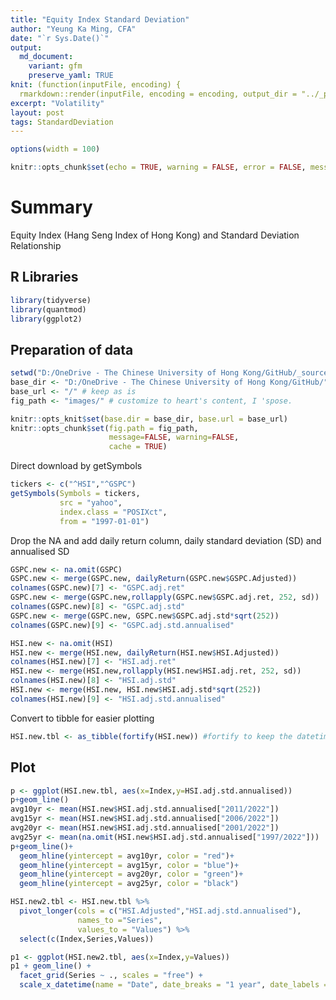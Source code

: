 ```yaml
---
title: "Equity Index Standard Deviation"
author: "Yeung Ka Ming, CFA"
date: "`r Sys.Date()`"
output:
  md_document:
    variant: gfm
    preserve_yaml: TRUE
knit: (function(inputFile, encoding) {
  rmarkdown::render(inputFile, encoding = encoding, output_dir = "../_posts") })
excerpt: "Volatility"
layout: post
tags: StandardDeviation
---
```

```r
options(width = 100)
```

```r
knitr::opts_chunk$set(echo = TRUE, warning = FALSE, error = FALSE, message = FALSE, fig.width = 10)
```

# Summary
Equity Index (Hang Seng Index of Hong Kong) and Standard Deviation Relationship

## R Libraries
```r
library(tidyverse)
library(quantmod)
library(ggplot2)
```

## Preparation of data
```r
setwd("D:/OneDrive - The Chinese University of Hong Kong/GitHub/_source")
base_dir <- "D:/OneDrive - The Chinese University of Hong Kong/GitHub/" # i.e. where the jekyll blog is on the hard drive.
base_url <- "/" # keep as is
fig_path <- "images/" # customize to heart's content, I 'spose.

knitr::opts_knit$set(base.dir = base_dir, base.url = base_url)
knitr::opts_chunk$set(fig.path = fig_path,
                      message=FALSE, warning=FALSE,
                      cache = TRUE) 
```

Direct download by getSymbols
```r
tickers <- c("^HSI","^GSPC")
getSymbols(Symbols = tickers,
           src = "yahoo",
           index.class = "POSIXct",
           from = "1997-01-01")
```

Drop the NA and add daily return column, daily standard deviation (SD) and annualised SD
```r
GSPC.new <- na.omit(GSPC)
GSPC.new <- merge(GSPC.new, dailyReturn(GSPC.new$GSPC.Adjusted))
colnames(GSPC.new)[7] <- "GSPC.adj.ret"
GSPC.new <- merge(GSPC.new,rollapply(GSPC.new$GSPC.adj.ret, 252, sd))
colnames(GSPC.new)[8] <- "GSPC.adj.std"
GSPC.new <- merge(GSPC.new, GSPC.new$GSPC.adj.std*sqrt(252))
colnames(GSPC.new)[9] <- "GSPC.adj.std.annualised"

HSI.new <- na.omit(HSI)
HSI.new <- merge(HSI.new, dailyReturn(HSI.new$HSI.Adjusted))
colnames(HSI.new)[7] <- "HSI.adj.ret"
HSI.new <- merge(HSI.new,rollapply(HSI.new$HSI.adj.ret, 252, sd))
colnames(HSI.new)[8] <- "HSI.adj.std"
HSI.new <- merge(HSI.new, HSI.new$HSI.adj.std*sqrt(252))
colnames(HSI.new)[9] <- "HSI.adj.std.annualised"
```

Convert to tibble for easier plotting
```r
HSI.new.tbl <- as_tibble(fortify(HSI.new)) #fortify to keep the datetime index
```

## Plot
```r
p <- ggplot(HSI.new.tbl, aes(x=Index,y=HSI.adj.std.annualised))
p+geom_line()
avg10yr <- mean(HSI.new$HSI.adj.std.annualised["2011/2022"])
avg15yr <- mean(HSI.new$HSI.adj.std.annualised["2006/2022"])
avg20yr <- mean(HSI.new$HSI.adj.std.annualised["2001/2022"])
avg25yr <- mean(na.omit(HSI.new$HSI.adj.std.annualised["1997/2022"]))
p+geom_line()+
  geom_hline(yintercept = avg10yr, color = "red")+
  geom_hline(yintercept = avg15yr, color = "blue")+
  geom_hline(yintercept = avg20yr, color = "green")+
  geom_hline(yintercept = avg25yr, color = "black")
```

```r
HSI.new2.tbl <- HSI.new.tbl %>% 
  pivot_longer(cols = c("HSI.Adjusted","HSI.adj.std.annualised"), 
               names_to ="Series", 
               values_to = "Values") %>% 
  select(c(Index,Series,Values))

p1 <- ggplot(HSI.new2.tbl, aes(x=Index,y=Values))
p1 + geom_line() +
  facet_grid(Series ~ ., scales = "free") +
  scale_x_datetime(name = "Date", date_breaks = "1 year", date_labels = "%Y")
```